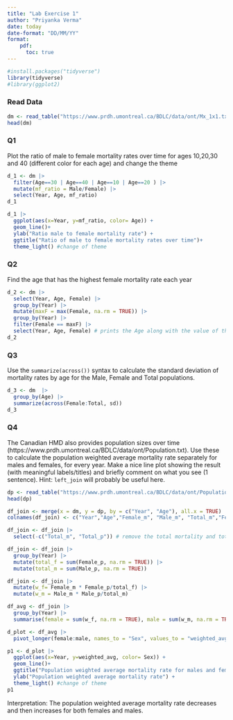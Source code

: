 ```yaml
---
title: "Lab Exercise 1"
author: "Priyanka Verma"
date: today
date-format: "DD/MM/YY"
format: 
    pdf:
      toc: true
---
```


<!-- ## Shiny Documents -->

<!-- This Quarto document is made interactive using Shiny. Interactive documents allow readers to modify parameters and see the results immediately. Learn more about Shiny interactive documents at <https://quarto.org/docs/interactive/shiny/>. -->

<!-- ## Inputs and Outputs -->

<!-- <!-- You can embed Shiny inputs and outputs in your document. Outputs are automatically updated whenever inputs change. This demonstrates how a standard R plot can be made interactive: -->

<!-- ```{r} --> <!-- sliderInput("bins", "Number of bins:",  --> <!--             min = 1, max = 50, value = 30) --> <!-- plotOutput("distPlot") --> <!-- ``` -->

<!-- ```{r} -->

<!-- #| context: server -->

<!-- output$distPlot <- renderPlot({ -->

<!--    x <- faithful[, 2]  # Old Faithful Geyser data -->

<!--    bins <- seq(min(x), max(x), length.out = input$bins + 1) -->

<!--    hist(x, breaks = bins, col = 'darkgray', border = 'white', -->

<!--         xlab = 'Waiting time to next eruption (in mins)', -->

<!--         main = 'Histogram of waiting times') -->

<!-- }) -->

<!-- ``` -->

```r
#install.packages("tidyverse")
library(tidyverse)
#library(ggplot2)
```

### Read Data

```r
dm <- read_table("https://www.prdh.umontreal.ca/BDLC/data/ont/Mx_1x1.txt", skip = 2, col_types = "dcddd")
head(dm)
```

### Q1

Plot the ratio of male to female mortality rates over time for ages 10,20,30 and 40 (different color for each age) and change the theme

```r
d_1 <- dm |> 
  filter(Age==30 | Age==40 | Age==10 | Age==20 ) |>
  mutate(mf_ratio = Male/Female) |> 
  select(Year, Age, mf_ratio)
d_1
```

```r
d_1 |> 
  ggplot(aes(x=Year, y=mf_ratio, color= Age)) +
  geom_line()+
  ylab("Ratio male to female mortality rate") +
  ggtitle("Ratio of male to female mortality rates over time")+
  theme_light() #change of theme 

```

### Q2

Find the age that has the highest female mortality rate each year

```r
d_2 <- dm |> 
  select(Year, Age, Female) |>
  group_by(Year) |>
  mutate(maxF = max(Female, na.rm = TRUE)) |>
  group_by(Year) |>
  filter(Female == maxF) |>
  select(Year, Age, Female) # prints the Age along with the value of the highest Female mortality rate for each year
d_2
```

### Q3

Use the `summarize(across())` syntax to calculate the standard deviation of mortality rates by age for the Male, Female and Total populations.

```r
d_3 <- dm  |>
  group_by(Age) |> 
  summarize(across(Female:Total, sd))
d_3
```

### Q4

The Canadian HMD also provides population sizes over time (https://www.prdh.umontreal.ca/BDLC/data/ont/Population.txt). Use these to calculate the population weighted average mortality rate separately for males and females, for every year. Make a nice line plot showing the result (with meaningful labels/titles) and briefly comment on what you see (1 sentence). Hint: `left_join` will probably be useful here.

```r
dp <- read_table("https://www.prdh.umontreal.ca/BDLC/data/ont/Population.txt", skip = 2, col_types = "dcddd")
head(dp)
```

```r
df_join <- merge(x = dm, y = dp, by = c("Year", "Age"), all.x = TRUE)
colnames(df_join) <- c("Year","Age","Female_m", "Male_m", "Total_m","Female_p","Male_p","Total_p")

df_join <- df_join |> 
  select(-c("Total_m", "Total_p")) # remove the total mortality and total population columns  
```

```r
df_join <- df_join |> 
  group_by(Year) |>
  mutate(total_f = sum(Female_p, na.rm = TRUE)) |>
  mutate(total_m = sum(Male_p, na.rm = TRUE))
```

```r
df_join <- df_join |>
  mutate(w_f= Female_m * Female_p/total_f) |>
  mutate(w_m = Male_m * Male_p/total_m)
```

```r
df_avg <- df_join |>
  group_by(Year) |>
  summarise(female = sum(w_f, na.rm = TRUE), male = sum(w_m, na.rm = TRUE))
```

```r
d_plot <- df_avg |> 
  pivot_longer(female:male, names_to = "Sex", values_to = "weighted_avg")
```

```r
p1 <- d_plot |> 
  ggplot(aes(x=Year, y=weighted_avg, color= Sex)) +
  geom_line()+
  ggtitle("Population weighted average mortality rate for males and females")+
  ylab("Population weighted average mortality rate") + 
  theme_light() #change of theme 
p1
```
Interpretation: 
The population weighted average mortality rate decreases and then increases for both females and males. 